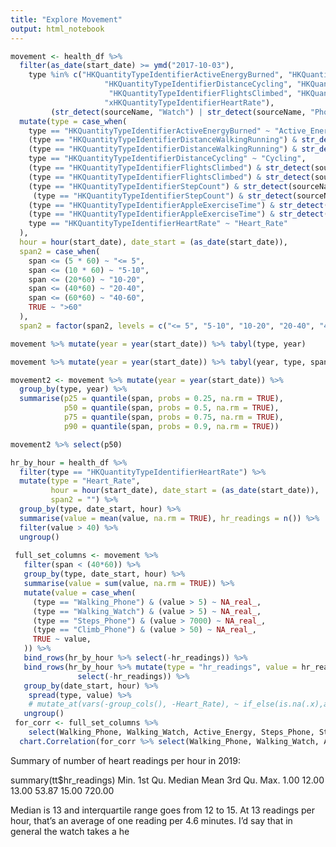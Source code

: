 ```yaml
---
title: "Explore Movement"
output: html_notebook
---
```

 

```r
movement <- health_df %>% 
  filter(as_date(start_date) >= ymd("2017-10-03"),
    type %in% c("HKQuantityTypeIdentifierActiveEnergyBurned", "HKQuantityTypeIdentifierDistanceWalkingRunning",
                     "HKQuantityTypeIdentifierDistanceCycling", "HKQuantityTypeIdentifierStepCount",
                      "HKQuantityTypeIdentifierFlightsClimbed", "HKQuantityTypeIdentifierAppleExerciseTime",
                     "xHKQuantityTypeIdentifierHeartRate"),
         (str_detect(sourceName, "Watch") | str_detect(sourceName, "Phone"))) %>% 
  mutate(type = case_when(
    type == "HKQuantityTypeIdentifierActiveEnergyBurned" ~ "Active_Energy",
    (type == "HKQuantityTypeIdentifierDistanceWalkingRunning") & str_detect(sourceName, "Phone") ~ "Walking_Phone",
    (type == "HKQuantityTypeIdentifierDistanceWalkingRunning") & str_detect(sourceName, "Watch") ~ "Walking_Watch",
    type == "HKQuantityTypeIdentifierDistanceCycling" ~ "Cycling",
    (type == "HKQuantityTypeIdentifierFlightsClimbed") & str_detect(sourceName, "Phone")  ~ "Climb_Phone",
    (type == "HKQuantityTypeIdentifierFlightsClimbed") & str_detect(sourceName, "Watch")  ~ "Climb_Watch",
    (type == "HKQuantityTypeIdentifierStepCount") & str_detect(sourceName, "Phone") ~ "Steps_Phone",
     (type == "HKQuantityTypeIdentifierStepCount") & str_detect(sourceName, "Watch") ~ "Steps_Watch",
    (type == "HKQuantityTypeIdentifierAppleExerciseTime") & str_detect(sourceName, "Phone") ~ "Exercise_Phone",
    (type == "HKQuantityTypeIdentifierAppleExerciseTime") & str_detect(sourceName, "Watch") ~ "Exercise_Watch",
    type == "HKQuantityTypeIdentifierHeartRate" ~ "Heart_Rate"
  ),
  hour = hour(start_date), date_start = (as_date(start_date)),
  span2 = case_when(
    span <= (5 * 60) ~ "<= 5",
    span <= (10 * 60) ~ "5-10",
    span <= (20*60) ~ "10-20",
    span <= (40*60) ~ "20-40",
    span <= (60*60) ~ "40-60",
    TRUE ~ ">60"
  ),
  span2 = factor(span2, levels = c("<= 5", "5-10", "10-20", "20-40", "40-60", ">60" )))
```

```r
movement %>% mutate(year = year(start_date)) %>% tabyl(type, year)

movement %>% mutate(year = year(start_date)) %>% tabyl(year, type, span2)

movement2 <- movement %>% mutate(year = year(start_date)) %>% 
  group_by(type, year) %>% 
  summarise(p25 = quantile(span, probs = 0.25, na.rm = TRUE),
            p50 = quantile(span, probs = 0.5, na.rm = TRUE),
            p75 = quantile(span, probs = 0.75, na.rm = TRUE),
            p90 = quantile(span, probs = 0.9, na.rm = TRUE))

movement2 %>% select(p50)
```


```r
hr_by_hour = health_df %>% 
  filter(type == "HKQuantityTypeIdentifierHeartRate") %>% 
  mutate(type = "Heart_Rate", 
         hour = hour(start_date), date_start = (as_date(start_date)),
         span2 = "") %>% 
  group_by(type, date_start, hour) %>% 
  summarise(value = mean(value, na.rm = TRUE), hr_readings = n()) %>% 
  filter(value > 40) %>% 
  ungroup()
  
 full_set_columns <- movement %>%
   filter(span < (40*60)) %>% 
   group_by(type, date_start, hour) %>% 
   summarise(value = sum(value, na.rm = TRUE)) %>% 
   mutate(value = case_when(
     (type == "Walking_Phone") & (value > 5) ~ NA_real_,
     (type == "Walking_Watch") & (value > 5) ~ NA_real_,
     (type == "Steps_Phone") & (value > 7000) ~ NA_real_,
     (type == "Climb_Phone") & (value > 50) ~ NA_real_,
     TRUE ~ value,
   )) %>% 
   bind_rows(hr_by_hour %>% select(-hr_readings)) %>% 
   bind_rows(hr_by_hour %>% mutate(type = "hr_readings", value = hr_readings) %>% 
               select(-hr_readings)) %>% 
   group_by(date_start, hour) %>% 
    spread(type, value) %>%
    # mutate_at(vars(-group_cols(), -Heart_Rate), ~ if_else(is.na(.x),as.double(0),as.double(.x))) %>%
   ungroup()  
 for_corr <- full_set_columns %>% 
    select(Walking_Phone, Walking_Watch, Active_Energy, Steps_Phone, Steps_Watch, Climb_Phone, Climb_Watch, Heart_Rate, hr_readings)
  chart.Correlation(for_corr %>% select(Walking_Phone, Walking_Watch, Active_Energy, Steps_Phone, Steps_Watch, Climb_Phone, Climb_Watch, Heart_Rate, hr_readings))
```


Summary of number of heart readings per hour in 2019:

summary(tt$hr_readings)
   Min. 1st Qu.  Median    Mean 3rd Qu.    Max. 
   1.00   12.00   13.00   53.87   15.00  720.00 
   
Median is 13 and interquartile range goes from 12 to 15.  At 13 readings per hour, that's an average of one
reading per 4.6 minutes. I'd say that in general the watch takes a he
